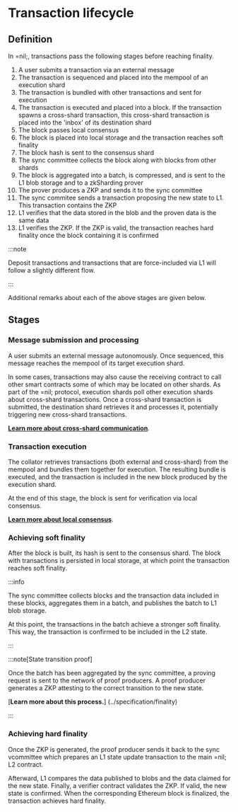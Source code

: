 # Transaction lifecycle

## Definition

In =nil;, transactions pass the following stages before reaching finality.

1. A user submits a transaction via an external message
2. The transaction is sequenced and placed into the mempool of an execution shard
3. The transaction is bundled with other transactions and sent for execution
4. The transaction is executed and placed into a block. If the transaction spawns a cross-shard transaction, this cross-shard transaction is placed into the 'inbox' of its destination shard
5. The block passes local consensus
6. The block is placed into local storage and the transaction reaches soft finality
7. The block hash is sent to the consensus shard
8. The sync committee collects the block along with blocks from other shards
9. The block is aggregated into a batch, is compressed, and is sent to the L1 blob storage and to a zkSharding prover
10. The prover produces a ZKP and sends it to the sync committee
11. The sync commitee sends a transaction proposing the new state to L1. This transaction contains the ZKP
12. L1 verifies that the data stored in the blob and the proven data is the same data
13. L1 verifies the ZKP. If the ZKP is valid, the transaction reaches hard finality once the block containing it is confirmed

:::note

Deposit transactions and transactions that are force-included via L1 will follow a slightly different flow.

:::

Additional remarks about each of the above stages are given below.

## Stages

### Message submission and processing

A user submits an external message autonomously. Once sequenced, this message reaches the mempool of its target execution shard.

In some cases, transactions may also cause the receiving contract to call other smart contracts some of which may be located on other shards. As part of the =nil; protocol, execution shards poll other execution shards about cross-shard transactions. Once a cross-shard transaction is submitted, the destination shard retrieves it and processes it, potentially triggering new cross-shard transactions.

[**Learn more about cross-shard communication**](./shards-parallel-execution#message-passing-checks).

### Transaction execution

The collator retrieves transactions (both external and cross-shard) from the mempool and bundles them together for execution. The resulting bundle is executed, and the transaction is included in the new block produced by the execution shard.

At the end of this stage, the block is sent for verification via local consensus. 

[**Learn more about local consensus**](./shards-parallel-execution#consensus-shard).

### Achieving soft finality

After the block is built, its hash is sent to the consensus shard. The block with transactions is persisted in local storage, at which point the transaction reaches soft finality.

:::info

The sync committee collects blocks and the transaction data included in these blocks, aggregates them in a batch, and publishes the batch to L1 blob storage.

At this point, the transactions in the batch achieve a stronger soft finality. This way, the transaction is confirmed to be included in the L2 state.

:::

:::note[State transition proof]

Once the batch has been aggregated by the sync committee, a proving request is sent to the network of proof producers.
A proof producer generates a ZKP attesting to the correct transition to the new state.

[**Learn more about this process.**] (../specification/finality)

:::

### Achieving hard finality

Once the ZKP is generated, the proof producer sends it back to the sync vcommittee which prepares an L1 state update transaction to the main =nil; L2 contract.

Afterward, L1 compares the data published to blobs and the data claimed for the new state. Finally, a verifier contract validates the ZKP. If valid, the new state is confirmed. When the corresponding Ethereum block is finalized, the transaction achieves hard finality.